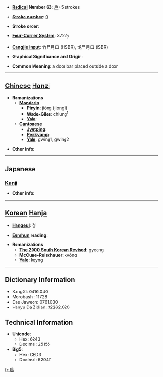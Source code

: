 * '''[[Wiktionary:Chinese radical index| Radical]] Number 63''': [[Wiktionary:Chinese radical index 戶|戶]]+5 strokes

* '''[[Wiktionary:Chinese total strokes index|Stroke number]]''': [[Wiktionary:Chinese total strokes index 9|9]]

* '''Stroke order''': 

* '''[[Wiktionary:Chinese four corner index|Four-Corner System]]''': 3722<sub>7</sub>

* '''[[Wiktionary:Chinese Cangjie index|Cangjie input]]''': 竹尸月口 (HSBR), 戈尸月口 (ISBR)

* '''Graphical Significance and Origin''': 

* '''Common Meaning''': a door bar placed outside a door

----

== [[Chinese]] [[Hanzi]] ==

* '''Romanizations'''
** '''[[Mandarin]]'''
*** '''[[Pinyin]]''': jiōng (jiong1)
*** '''[[Wade-Giles]]''': chiung<sup>1</sup>
*** '''[[Yale]]''': 
** '''[[Cantonese]]'''
*** '''[[Jyutping]]''':
*** '''[[Penkyamp]]''': 
*** '''[[Yale]]''': gwing1, gwing2

* '''Other info''': 

----

==Japanese==
===[[Kanji]]===
{{kanji|on readings=[[けい]] (kei), [[きょう]] (kyō), [[へん]] (hen)|kun readings=[[かんぬき]] (kannuki), [[とびら]] (tobira)}}

* '''Other info''':  

----

== [[Korean]] [[Hanja]] ==

* '''[[Hangeul]]''': 경

* '''[[Eumhun]] reading''': 

* '''Romanizations'''
** '''[[The 2000 South Korean Revised Romanization|The 2000 South Korean Revised]]''': gyeong
** '''[[McCune-Reischauer]]''': kyŏng
** '''[[Yale]]''': keyng

----

== Dictionary Information ==

* KangXi: 0416.040
* Morobashi: 11728
* Dae Jaweon: 0761.030
* Hanyu Da Zidian: 32262.020

== Technical Information ==

* '''Unicode''':
** Hex: 6243
** Decimal: 25155
* '''Big5''':
** Hex: CED3
** Decimal: 52947

[[fr:扃]]